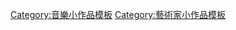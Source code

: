 {{Asbox
| image     = Musical notes.svg
| pix       = 30
| subject   = 
| qualifier = 關於[[樂團]]
| category  = 音樂團體小作品
| tempsort  =  
| name      = Template:Band-stub
}}<noinclude>
[[Category:音樂小作品模板]]
[[Category:藝術家小作品模板]]
</noinclude>